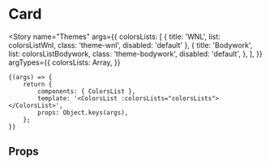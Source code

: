 
<Meta title="foundations/Colors/Theme" component={ColorsList} />

# Card

<Story
	name="Themes"
	args={{
		colorsLists: [
			{ title: 'WNL', list: colorsListWnl, class: 'theme-wnl', disabled: 'default' },
			{
				title: 'Bodywork',
				list: colorsListBodywork,
				class: 'theme-bodywork',
				disabled: 'default',
			},
		],
	}}
	argTypes={{
		colorsLists: Array,
	}}
>
	{(args) => {
		return {
			components: { ColorsList },
			template: '<ColorsList :colorsLists="colorsLists"></ColorsList>',
			props: Object.keys(args),
		};
	}}
</Story>

## Props

<Props of={ColorsList} />
